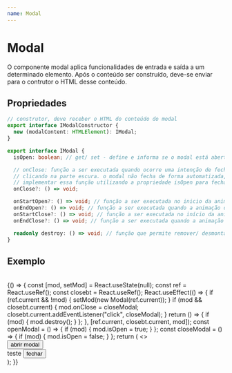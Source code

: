 ```yaml
---
name: Modal
---
```



# Modal

O componente modal aplica funcionalidades de entrada e saída a um determinado elemento. Após o conteúdo ser construído, deve-se enviar para o contrutor o HTML
desse conteúdo.

## Propriedades

```typescript
// construtor, deve receber o HTML do conteúdo do modal
export interface IModalConstructor {
  new (modalContent: HTMLElement): IModal;
}

export interface IModal {
  isOpen: boolean; // get/ set - define e informa se o modal está aberto ou fechado

  // onClose: função a ser executada quando ocorre uma intenção de fechar o modal,
  // clicando na parte escura. o modal não fecha de forma automatizada, é necessário
  // implementar essa função utilizando a propriedade isOpen para fechar o modal
  onClose?: () => void;

  onStartOpen?: () => void; // função a ser executada no inicio da animação de abertura
  onEndOpen?: () => void; // função a ser executada quando a animação de abertura termina ou é interrompida
  onStartClose?: () => void; // função a ser executada no início da animação de saída
  onEndClose?: () => void; // função a ser executada quando a animação de saída termina ou é interrompida

  readonly destroy: () => void; // função que permite remover/ desmontar o componente do HTML
}
```

## Exemplo

<br />

<Playground>
  {() => {
    const [mod, setMod] = React.useState(null);
    const ref = React.useRef();
    const closebt = React.useRef();
    React.useEffect(() => {
      if (ref.current && !mod) {
        setMod(new Modal(ref.current));
      }
      if (mod && closebt.current) {
        mod.onClose = closeModal;
        closebt.current.addEventListener("click", closeModal);
      }
      return () => {
        if (mod) {
          mod.destroy();
        }
      };
    }, [ref.current, closebt.current, mod]);
    const openModal = () => {
      if (mod) {
        mod.isOpen = true;
      }
    };
    const closeModal = () => {
      if (mod) {
        mod.isOpen = false;
      }
    };
    return (
      <>
        <div className="tw-flex">
          <button className="btn btn-secondary" onClick={openModal}>
            abrir modal
          </button>
        </div>
        <div ref={ref} className="tw-flex tw-flex-col">
          teste
          <button ref={closebt} className="btn btn-primary tw-mt-4">
            fechar
          </button>
        </div>
      </>
    );
  }}
</Playground>
